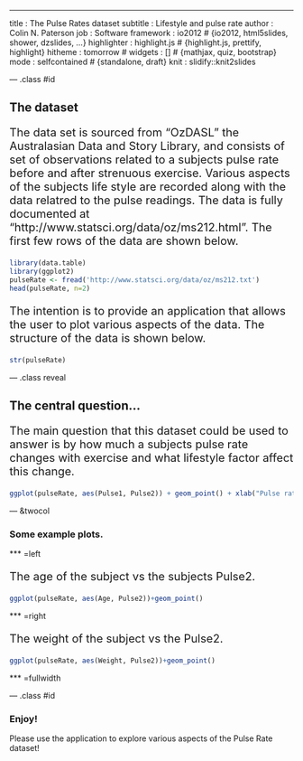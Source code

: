 ---
title       : The Pulse Rates dataset
subtitle    : Lifestyle and pulse rate
author      : Colin N. Paterson
job         : Software
framework   : io2012        # {io2012, html5slides, shower, dzslides, ...}
highlighter : highlight.js  # {highlight.js, prettify, highlight}
hitheme     : tomorrow      # 
widgets     : []            # {mathjax, quiz, bootstrap}
mode        : selfcontained # {standalone, draft}
knit        : slidify::knit2slides

--- .class #id 

## The dataset

<p style="font-size:20px">The data set is sourced from "OzDASL" the Australasian Data and Story Library, and consists of set of observations related to a subjects pulse rate before and after strenuous exercise.  Various aspects of the subjects life style are recorded along with the data relatred to the pulse readings. The data is fully documented at "http://www.statsci.org/data/oz/ms212.html". The first few rows of the data are shown below.</p>

```{r loading, echo=FALSE, message=FALSE, warning=FALSE}
library(data.table)
library(ggplot2)
pulseRate <- fread('http://www.statsci.org/data/oz/ms212.txt')
head(pulseRate, n=2)
```

<p style="font-size:20px">The intention is to provide an application that allows the user to plot various aspects of the data. The structure of the data is shown below.</p>

```{r, echo=FALSE}
str(pulseRate)
```

--- .class reveal 

## The central question...

<p style="font-size:20px">The main question that this dataset could be used to answer is by how much a subjects pulse rate changes with exercise and what lifestyle factor affect this change.</p>

```{r echo=FALSE, message=FALSE, warning=FALSE}
ggplot(pulseRate, aes(Pulse1, Pulse2)) + geom_point() + xlab("Pulse rate before exercise") + ylab("Pulse rate after exercise")
```

--- &twocol

### Some example plots.

*** =left
<p style="font-size:20px">The age of the subject vs the subjects Pulse2.</p>
```{r, echo=FALSE, message=FALSE, warning=FALSE}
ggplot(pulseRate, aes(Age, Pulse2))+geom_point()
```

*** =right
<p style="font-size:20px">The weight of the subject vs the Pulse2.</p>
```{r, echo=FALSE, message=FALSE, warning=FALSE}
ggplot(pulseRate, aes(Weight, Pulse2))+geom_point()
```

*** =fullwidth

--- .class #id

### Enjoy!

Please use the application to explore various aspects of the Pulse Rate dataset!


